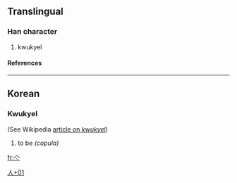 ==Translingual==
===Han character===
{{Han char|rad=人|as=01|sn=3|four=|canj=人戈 (OI), XX人戈 (XXOI)}}
# kwukyel
====References====
{{Han ref|kx=0091.051|dkj=01416|dj=0192.051|hdz=10103.021|uh=4EBD|ud=20157}}
----
==Korean==
===Kwukyel===
(See Wikipedia [[w:Gugyeol|article on ''kwukyel'']])

{{ko-hanja|hangeul=[[라]]|y=la|rv=ra|mr=ra}}
# to be ''(copula)''

[[Category:Korean-only CJKV Characters|人+01]]

[[fr:亽]]